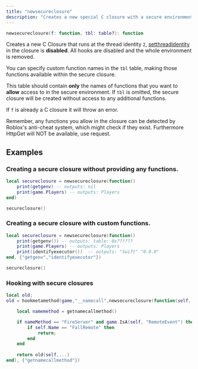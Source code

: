 ```yaml
---
title: "newsecureclosure"
description: "Creates a new special C closure with a secure environment."
---
```


```lua
newsecureclosure(f: function, tbl: table?): function
```
Creates a new C Closure that runs at the thread identity `2`, [setthreadidentity](../environment/setthreadidentity) in the closure is **disabled**. All hooks are disabled and the whole environment is removed.

You can specify custom function names in the `tbl` table, making those functions available within the secure closure.

This table should contain **only** the names of functions that you want to **allow** access to in the secure environment. If `tbl` is omitted, the secure closure will be created without access to any additional functions.

If `f` is already a C closure it will throw an error.

<Warning>Remember, any functions you allow in the closure can be detected by Roblox's anti-cheat system, which might check if they exist. Furthermore HttpGet will NOT be available, use request.</Warning>
## Examples


### Creating a secure closure without providing any functions.
```lua
local secureclosure = newsecureclosure(function()
    print(getgenv) -- outputs: nil
    print(game.Players) -- outputs: Players
end)

secureclosure()
```

### Creating a secure closure with custom functions.
```lua
local secureclosure = newsecureclosure(function()
    print(getgenv()) -- outputs: table: 0x??????
    print(game.Players) -- outputs: Players
    print(identifyexecutor())  -- outputs: "Swift" "0.0.0"
end, {"getgenv","identifyexecutor"})

secureclosure()
```

### Hooking with secure closures
```lua
local old;
old = hookmetamethod(game,"__namecall",newsecureclosure(function(self,...) 

    local namemethod = getnamecallmethod()

    if nameMethod == "FireServer" and game.IsA(self, "RemoteEvent") then
        if self.Name == "FallRemote" then
            return;
        end
    end
    
    return old(self,...)
end), {"getnamecallmethod"})
```
